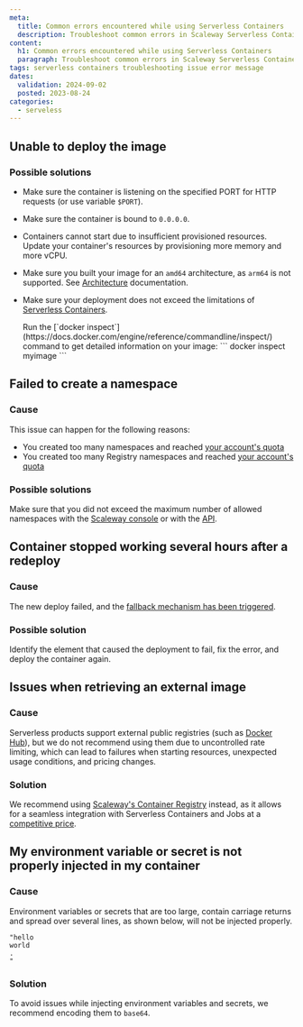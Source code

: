 ```yaml
---
meta:
  title: Common errors encountered while using Serverless Containers
  description: Troubleshoot common errors in Scaleway Serverless Containers.
content:
  h1: Common errors encountered while using Serverless Containers
  paragraph: Troubleshoot common errors in Scaleway Serverless Containers.
tags: serverless containers troubleshooting issue error message
dates:
  validation: 2024-09-02
  posted: 2023-08-24
categories:
  - serveless
---
```


## Unable to deploy the image

### Possible solutions

- Make sure the container is listening on the specified PORT for HTTP requests (or use variable `$PORT`).

- Make sure the container is bound to `0.0.0.0`.

- Containers cannot start due to insufficient provisioned resources. Update your container's resources by provisioning more memory and more vCPU.

- Make sure you built your image for an `amd64` architecture, as `arm64` is not supported. See [Architecture](/serverless/containers/reference-content/containers-limitations/#Architecture) documentation.

- Make sure your deployment does not exceed the limitations of [Serverless Containers](/serverless/containers/reference-content/containers-limitations/).

  <Message type="tip">
    Run the [`docker inspect`](https://docs.docker.com/engine/reference/commandline/inspect/) command to get detailed information on your image:
    ```
    docker inspect myimage
    ```
  </Message>

## Failed to create a namespace

### Cause

This issue can happen for the following reasons:

- You created too many namespaces and reached [your account's quota](/identity-and-access-management/organizations-and-projects/additional-content/organization-quotas/#serverless-containers)
- You created too many Registry namespaces and reached [your account's quota](/identity-and-access-management/organizations-and-projects/additional-content/organization-quotas/#container-registry)

### Possible solutions

Make sure that you did not exceed the maximum number of allowed namespaces with the [Scaleway console](https://console.scaleway.com/) or with the [API](https://www.scaleway.com/en/developers/api/serverless-containers/#path-namespaces-list-all-your-namespaces).

## Container stopped working several hours after a redeploy

### Cause

The new deploy failed, and the [fallback mechanism has been triggered](/serverless/containers/reference-content/containers-limitations/#versioning-and-rollback).

### Possible solution

Identify the element that caused the deployment to fail, fix the error, and deploy the container again.

## Issues when retrieving an external image

### Cause

Serverless products support external public registries (such as [Docker Hub](https://hub.docker.com/)), but we do not recommend using them due to uncontrolled rate limiting, which can lead to failures when starting resources, unexpected usage conditions, and pricing changes.

### Solution

We recommend using [Scaleway's Container Registry](/containers/container-registry/) instead, as it allows for a seamless integration with Serverless Containers and Jobs at a [competitive price](/faq/containerregistry/#how-am-i-billed-for-scaleway-container-registry).

## My environment variable or secret is not properly injected in my container

### Cause

Environment variables or secrets that are too large, contain carriage returns and spread over several lines, as shown below, will not be injected properly.

```
"hello
world
.
"
```

### Solution 

To avoid issues while injecting environment variables and secrets, we recommend encoding them to `base64`.